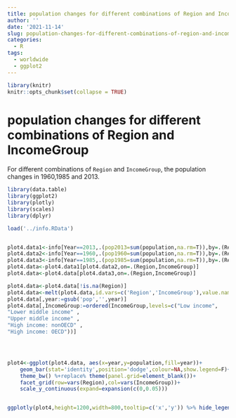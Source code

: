 ```yaml
---
title: population changes for different combinations of Region and IncomeGroup
author: ''
date: '2021-11-14'
slug: population-changes-for-different-combinations-of-region-and-incomegroup
categories:
  - R
tags:
  - worldwide
  - ggplot2
---
```



```r
library(knitr)
knitr::opts_chunk$set(collapse = TRUE)
```

# population changes for different combinations of Region and IncomeGroup

For different combinations of `Region` and `IncomeGroup`, the population changes in 1960,1985 and 2013.


```r
library(data.table)
library(ggplot2)
library(plotly)
library(scales)
library(dplyr)

load('../info.RData')


plot4.data1<-info[Year==2013,.(pop2013=sum(population,na.rm=T)),by=.(Region,IncomeGroup)]
plot4.data2<-info[Year==1960,.(pop1960=sum(population,na.rm=T)),by=.(Region,IncomeGroup)]
plot4.data3<-info[Year==1985,.(pop1985=sum(population,na.rm=T)),by=.(Region,IncomeGroup)]
plot4.data<-plot4.data1[plot4.data2,on=.(Region,IncomeGroup)]
plot4.data<-plot4.data[plot4.data3,on=.(Region,IncomeGroup)]

plot4.data<-plot4.data[!is.na(Region)]
plot4.data<-melt(plot4.data,id.vars=c('Region','IncomeGroup'),value.name='population',variable.name='year')
plot4.data[,year:=gsub('pop','',year)]
plot4.data[,IncomeGroup:=ordered(IncomeGroup,levels=c("Low income", 
"Lower middle income" ,           
"Upper middle income" , 
"High income: nonOECD" ,
"High income: OECD"))]




plot4<-ggplot(plot4.data, aes(x=year,y=population,fill=year))+
    geom_bar(stat='identity',position='dodge',colour=NA,show.legend=F)+
    theme_bw() %+replace% theme(panel.grid=element_blank())+
    facet_grid(row=vars(Region),col=vars(IncomeGroup))+
	scale_y_continuous(expand=expansion(c(0,0.05)))


ggplotly(plot4,height=1200,width=800,tooltip=c('x','y')) %>% hide_legend()



```

